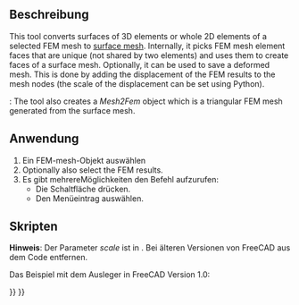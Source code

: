 <languages/>

{{Docnav/de
|[[FEM_CreateElementsSet/de|ElementsatzErstellen]]
|[[FEM_SolverCalculixCcxtools/de|Löser CalculiX]]
|[[FEM_Workbench/de|FEM]]
|IconL=FEM_CreateElementsSet.svg
|IconR=FEM_SolverCalculixCcxtools.svg
|IconC=Workbench_FEM.svg
}}

{{GuiCommand/de
|Name=FEM FemMesh2Mesh
|Name/de=FEM FemNetzZuNetz
|MenuLocation=Mesh → FEM Mesh to Mesh
|Workbenches=[[FEM_Workbench/de|FEM]]
|SeeAlso=[[FEM_tutorial/de|FEM Anleitung]]
}}

<span id="Description"></span>
==Beschreibung==

This tool converts surfaces of 3D elements or whole 2D elements of a selected FEM mesh to [[Mesh_MeshObject|surface mesh]]. Internally, it picks FEM mesh element faces that are unique (not shared by two elements) and uses them to create faces of a surface mesh. Optionally, it can be used to save a deformed mesh. This is done by adding the displacement of the FEM results to the mesh nodes (the scale of the displacement can be set using Python).

{{Version|1.0}}: The tool also creates a ''Mesh2Fem'' object which is a triangular FEM mesh generated from the surface mesh.

<span id="Usage"></span>
==Anwendung==

# Ein FEM-mesh-Objekt auswählen
# Optionally also select the FEM results.
# Es gibt mehrereMöglichkeiten den Befehl aufzurufen:
#* Die Schaltfläche {{Button|[[Image:FEM_FemMesh2Mesh.svg|16px]] [[FEM_FemMesh2Mesh/de|FEM-Netz zu Netz]]}} drücken.
#* Den Menüeintrag {{MenuCommand|Netz → [[Image:FEM_FemMesh2Mesh.svg|16px]] FEM-Netz zu Netz}} auswählen.

<span id="Scripting"></span>
==Skripten==

'''Hinweis''': Der Parameter ''scale'' ist in {{Version|0.21}}. Bei älteren Versionen von FreeCAD aus dem Code entfernen.

Das Beispiel mit dem Ausleger in FreeCAD Version 1.0:

{{Code|code=
from os.path import join
import FreeCAD as App
import Mesh
from femmesh import femmesh2mesh

path = join(App.getResourceDir(), "examples", "FEMExample.FCStd")
doc = App.openDocument(path)
fem_mesh = doc.FEMMeshGmsh.FemMesh
result = doc.CCX_Results
scale = 10  # displacement scale factor
out_mesh = femmesh2mesh.femmesh_2_mesh(fem_mesh, result, scale)
Mesh.show(Mesh.Mesh(out_mesh))
}}


{{Docnav/de
|[[FEM_CreateElementsSet/de|ElementsatzErstellen]]
|[[FEM_SolverCalculixCcxtools/de|Löser CalculiX]]
|[[FEM_Workbench/de|FEM]]
|IconL=FEM_CreateElementsSet.svg
|IconR=FEM_SolverCalculixCcxtools.svg
|IconC=Workbench_FEM.svg
}}

{{FEM_Tools_navi{{#translation:}}}}
{{Userdocnavi{{#translation:}}}}